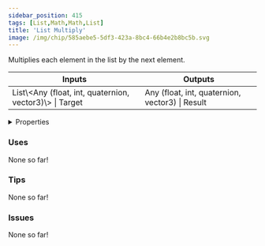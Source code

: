 ```yaml
---
sidebar_position: 415
tags: [List,Math,Math,List]
title: 'List Multiply'
image: /img/chip/585aebe5-5df3-423a-8bc4-66b4e2b8bc5b.svg
---
```


Multiplies each element in the list by the next element.



<IChip uuid="585aebe5-5df3-423a-8bc4-66b4e2b8bc5b"/>

<table><thead><tr><th>Inputs</th><th>Outputs</th></tr></thead><tbody><tr><td>List\&lt;Any (float, int, quaternion, vector3)\&gt; | Target</td><td>Any (float, int, quaternion, vector3) | Result</td></tr></tbody></table>

<details>
  <summary>Properties</summary>
  <div>
    <div>
    <table>
      <tbody>
        <tr>
          <td>Is beta required?</td>
          <td>No</td>
        </tr>
        <tr>
          <td>Is chip a trolling risk?</td>
          <td>No</td>
        </tr>
        <tr>
          <td>Is chip a role assignment risk?</td>
          <td>No</td>
        </tr>
        <tr>
          <td>Chip UUID</td>
          <td>585aebe5-5df3-423a-8bc4-66b4e2b8bc5b</td>
        </tr>
        <tr>
          <td>Room availability</td>
          <td>Available everywhere</td>
        </tr>
      </tbody>
    </table>
    </div>
  </div>
</details>

### Uses

None so far!

### Tips

None so far!

### Issues

None so far!